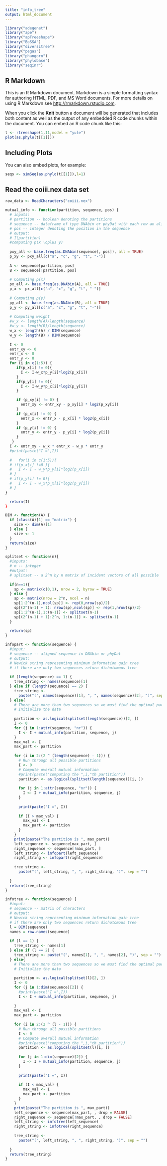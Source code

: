 ```yaml
---
title: "info_tree"
output: html_document
---
```


```r
library("adegenet")
library("ape")
library("apTreeshape")
library("BoSSA")
library("diversitree")
library("pegas")
library("phangorn")
library("phylobase")
library("seqinr")
```

## R Markdown

This is an R Markdown document. Markdown is a simple formatting syntax for authoring HTML, PDF, and MS Word documents. For more details on using R Markdown see <http://rmarkdown.rstudio.com>.

When you click the **Knit** button a document will be generated that includes both content as well as the output of any embedded R code chunks within the document. You can embed an R code chunk like this:

```r
t <- rtreeshape(1,11,model = "yule")
plot(as.phylo(t[[1]]))
```
## Including Plots

You can also embed plots, for example:

```r
seqs <- simSeq(as.phylo(t[[1]]),l=1)
```

## Read the coiii.nex data set
```r
raw_data <- ReadCharacters("coiii.nex")
```

```r
mutual_info <- function(partition, sequence, pos) {
  # inputs:
  # partition -- boolean denoting the partitions
  # sequence -- dataframe of type DNAbin or phyDat with each row an aligned sequence
  # pos -- integer denoting the position in the sequence
  # output:
  # I(partition)
  #computing p(x \oplus y)
  
  pxy_all <- base.freq(as.DNAbin(sequence[, pos]), all = TRUE)
  p_xy <- pxy_all[c("a", "c", "g", "t", "-")]
  
  A <- sequence[partition, pos]
  B <- sequence[!partition, pos]
  
  # Computing p(x)
  px_all <- base.freq(as.DNAbin(A), all = TRUE)
  p_x <- px_all[c("a", "c", "g", "t", "-")]
  
  # Computing p(y)
  py_all <- base.freq(as.DNAbin(B), all = TRUE)
  p_y <- py_all[c("a", "c", "g", "t", "-")]
  
  # Computing weight
  #w_x <- length(A)/length(sequence)
  #w_y <- length(B)/length(sequence)
  w_x <- length(A) / DIM(sequence)
  w_y <- length(B) / DIM(sequence)
  
  I <- 0
  entr_xy <- 0
  entr_x <- 0
  entr_y <- 0
  for (i in c(1:5)) {
     if(p_x[i] != 0){
       I <- I-w_x*p_y[i]*log2(p_x[i])
     }
     if(p_y[i] != 0){
       I <- I-w_y*p_x[i]*log2(p_y[i])
     }

     if (p_xy[i] != 0) {
       entr_xy <- entr_xy - p_xy[i] * log2(p_xy[i])
     }
     if (p_x[i] != 0) {
       entr_x <- entr_x - p_x[i] * log2(p_x[i])
     }
     if (p_y[i] != 0) {
       entr_y <- entr_y - p_y[i] * log2(p_y[i])
     }
   }
  I <- entr_xy - w_x * entr_x - w_y * entr_y
  #print(paste("I =",I))
    
  #   for(i in c(1:5)){
  # if(p_x[i] !=0 ){
  #   I <- I - w_y*p_y[i]*log2(p_x[i])
  # }
  # if(p_y[i] != 0){
  #   I <- I - w_x*p_x[i]*log2(p_y[i])
  # }
}

  return(I)
}
```

```r
DIM <- function(A) {
  if (class(A)[1] == "matrix") {
    size <- dim(A)[1]
  } else {
    size <- 1
  }
  return(size)
}
```

```r
splitset <- function(n){
  #inputs:
  # n -- integer
  #output: 
  # splitset -- a 2^n by n matrix of incident vectors of all possible  of a set of size n 
  
  if(n==1){
    sp <- matrix(c(0,1), nrow = 2, byrow = TRUE)
  } else {
    sp <- matrix(nrow = 2^n, ncol = n)
    sp[1:2^(n-1),ncol(sp)] <- rep(0,nrow(sp)/2)
    sp[(2^(n-1) + 1): nrow(sp),ncol(sp)] <- rep(1,nrow(sp)/2)
    sp[1:2^(n-1),1:(n-1)] <- splitset(n-1)
    sp[(2^(n-1) + 1):2^n, 1:(n-1)] <- splitset(n-1)
  }
  
  return(sp)
}
```

```r
infopart <- function(sequence) {
  #input:
  # sequence -- aligned sequence in DNAbin or phyDat
  # output:
  # Newick string representing minimum information gain tree
  # if there are only two sequences return dichotomous tree
  
  if (length(sequence) == 1) {
    tree_string <- names(sequence)[1]
  } else if (length(sequence) == 2) {
    tree_string <-
      paste("(", names(sequence)[1], ", ", names(sequence)[2], ")", sep = "")
  } else{
    # There are more than two sequences so we must find the optimal partition.
    # Initialize the data
    
    partition <- as.logical(splitset(length(sequence))[2, ])
    I <- 0
    for (j in 1:attr(sequence, "nr")) {
      I <- I + mutual_info(partition, sequence, j)
    }
    max_val <- I
    max_part <- partition
    
    for (i in 2:(2 ^ (length(sequence) - 1))) {
      # Run through all possible partitions
      I <- 0
      # Compute overall mutual information
      #print(paste("computing the ",i,"th partition"))
      partition <- as.logical(splitset(length(sequence))[i, ])
      
      for (j in 1:attr(sequence, "nr")) {
        I <- I + mutual_info(partition, sequence, j)
      }
      
      print(paste("I =", I))
      
      if (I > max_val) {
        max_val <- I
        max_part <- partition
      }
    }
    print(paste("The partition is ", max_part))
    left_sequence <- sequence[max_part, ]
    right_sequence <- sequence[!max_part, ]
    left_string <- infopart(left_sequence)
    right_string <- infopart(right_sequence)
    
    tree_string <-
      paste("(", left_string, ", ", right_string, ")", sep = "")
    
  }
  return(tree_string)
}
```

```r
infotree <- function(sequence) {
  #input:
  # sequence -- matrix of characters
  # output:
  # Newick string representing minimum information gain tree
  # if there are only two sequences return dichotomous tree
  l = DIM(sequence)
  names = row.names(sequence)
  
  if (l == 1) {
    tree_string <- names[1]
  } else if (l == 2) {
    tree_string <- paste("(", names[1], ", ", names[2], ")", sep = "")
  } else{
    # There are more than two sequences so we must find the optimal partition.
    # Initialize the data
    
    partition <- as.logical(splitset(l)[2, ])
    I <- 0
    for (j in 1:dim(sequence)[2]) {
      #print(paste("I =",I))
      I <- I + mutual_info(partition, sequence, j)
      
    }
    max_val <- I
    max_part <- partition
    
    for (i in 2:(2 ^ (l - 1))) {
      # Run through all possible partitions
      I <- 0
      # Compute overall mutual information
      #print(paste("computing the ",i,"th partition"))
      partition <- as.logical(splitset(l)[i, ])
      
      for (j in 1:dim(sequence)[2]) {
        I <- I + mutual_info(partition, sequence, j)
      }
      
      print(paste("I =", I))
      
      if (I < max_val) {
        max_val <- I
        max_part <- partition
      }
    }
    print(paste("The partition is ", max_part))
    left_sequence <- sequence[max_part, , drop = FALSE]
    right_sequence <- sequence[!max_part, , drop = FALSE]
    left_string <- infotree(left_sequence)
    right_string <- infotree(right_sequence)
    
    tree_string <-
      paste("(", left_string, ", ", right_string, ")", sep = "")
    
  }
  return(tree_string)
}
```
